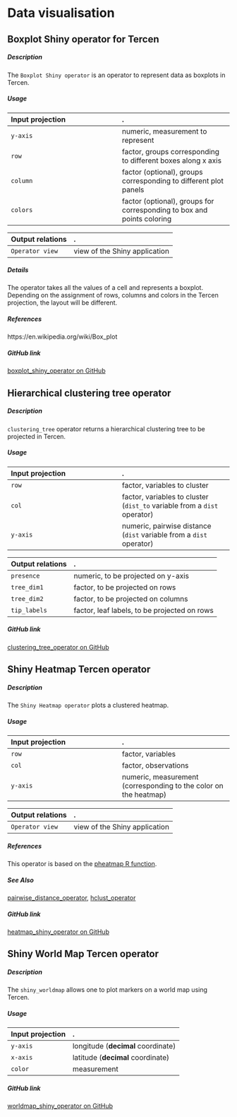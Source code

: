 # Data visualisation 
 

## Boxplot Shiny operator for Tercen

##### Description

The `Boxplot Shiny operator` is an operator to represent data as boxplots in Tercen.

##### Usage

Input projection|.
:---|:---
`y-axis`        | numeric, measurement to represent 
`row`           | factor, groups corresponding to different boxes along x axis
`column`        | factor (optional), groups corresponding to different plot panels
`colors`        | factor (optional), groups for corresponding to box and points coloring 

Output relations|.
:---|:---
`Operator view`        | view of the Shiny application

##### Details

The operator takes all the values of a cell and represents a boxplot. Depending on the assignment of rows, columns and colors in the Tercen projection, the layout will be different.

##### References

https://en.wikipedia.org/wiki/Box_plot


##### GitHub link

[boxplot_shiny_operator on GitHub](https://github.com/tercen/boxplot_shiny_operator) 

## Hierarchical clustering tree operator

##### Description

`clustering_tree` operator returns a hierarchical clustering tree to be projected in Tercen.

##### Usage

Input projection|.
:---|:---
`row`        | factor, variables to cluster
`col`        | factor, variables to cluster (`dist_to` variable from a `dist` operator) 
`y-axis`        | numeric, pairwise distance (`dist` variable from a `dist` operator)

Output relations|.
:---|:---
`presence`        | numeric, to be projected on y-axis
`tree_dim1`        | factor, to be projected on rows
`tree_dim2`        | factor, to be projected on columns
`tip_labels`        | factor, leaf labels, to be projected on rows



##### GitHub link

[clustering_tree_operator on GitHub](https://github.com/tercen/clustering_tree_operator) 

## Shiny Heatmap Tercen operator

##### Description

The `Shiny Heatmap operator` plots a clustered heatmap.

##### Usage

Input projection|.
:---|:---
`row`           | factor, variables
`col`           | factor, observations 
`y-axis`           | numeric, measurement (corresponding to the color on the heatmap) 

Output relations|.
:---|:---
`Operator view`        | view of the Shiny application

##### References

This operator is based on the [pheatmap R function](https://www.rdocumentation.org/packages/pheatmap/versions/1.0.12/topics/pheatmap).

##### See Also

[pairwise_distance_operator](https://github.com/tercen/pairwise_distance_operator), [hclust_operator](https://github.com/tercen/hclust_operator)


##### GitHub link

[heatmap_shiny_operator on GitHub](https://github.com/tercen/heatmap_shiny_operator) 

## Shiny World Map Tercen operator

##### Description

The `shiny_worldmap` allows one to plot markers on a world map using Tercen.

##### Usage

Input projection|.
:---|:---
`y-axis`| longitude (**decimal** coordinate)
`x-axis`| latitude (**decimal** coordinate)
`color`| measurement



##### GitHub link

[worldmap_shiny_operator on GitHub](https://github.com/tercen/worldmap_shiny_operator)